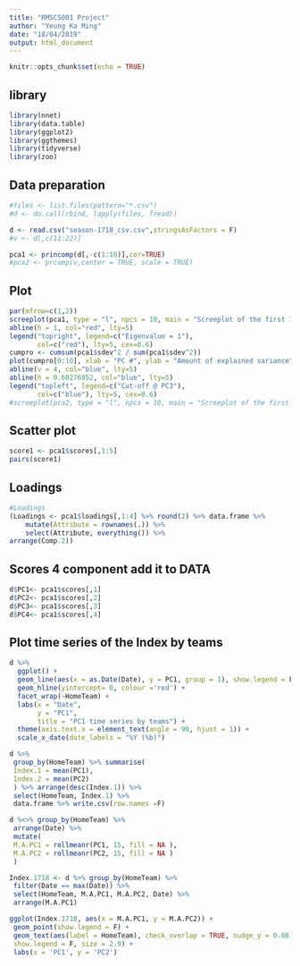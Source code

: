 ```yaml
---
title: "RMSC5001 Project"
author: "Yeung Ka Ming"
date: "18/04/2019"
output: html_document
---
```


```r
knitr::opts_chunk$set(echo = TRUE)
```

## library
```r
library(nnet)
library(data.table)
library(ggplot2)
library(ggthemes)
library(tidyverse)
library(zoo)
```

## Data preparation
```r
#files <- list.files(pattern="*.csv")
#d <- do.call(rbind, lapply(files, fread))

d <- read.csv("season-1718_csv.csv",stringsAsFactors = F)
#v <- d[,c(11:22)]
```

```r
pca1 <- princomp(d[,-c(1:10)],cor=TRUE)
#pca2 <- prcomp(v,center = TRUE, scale = TRUE)
```

## Plot
```r
par(mfrow=c(1,2))
screeplot(pca1, type = "l", npcs = 10, main = "Screeplot of the first 10 PCs")
abline(h = 1, col="red", lty=5)
legend("topright", legend=c("Eigenvalue = 1"),
       col=c("red"), lty=5, cex=0.6)
cumpro <- cumsum(pca1$sdev^2 / sum(pca1$sdev^2))
plot(cumpro[0:10], xlab = "PC #", ylab = "Amount of explained variance", main = "Cumulative variance plot")
abline(v = 4, col="blue", lty=5)
abline(h = 0.60276952, col="blue", lty=5)
legend("topleft", legend=c("Cut-off @ PC3"),
       col=c("blue"), lty=5, cex=0.6)
#screeplot(pca2, type = "l", npcs = 10, main = "Screeplot of the first 10 PCs")
```

## Scatter plot
```r
score1 <- pca1$scores[,1:5]
pairs(score1)

```

## Loadings
```r
#Loadings
(Loadings <- pca1$loadings[,1:4] %>% round(2) %>% data.frame %>% 
    mutate(Attribute = rownames(.)) %>% 
    select(Attribute, everything()) %>% 
arrange(Comp.2))
```

## Scores 4 component add it to DATA
```r
d$PC1<- pca1$scores[,1]
d$PC2<- pca1$scores[,2]
d$PC3<- pca1$scores[,3]
d$PC4<- pca1$scores[,4]
```

## Plot time series of the Index by teams
```r
d %>%
  ggplot() + 
  geom_line(aes(x = as.Date(Date), y = PC1, group = 1), show.legend = F) + 
  geom_hline(yintercept= 0, colour ='red') +
  facet_wrap(~HomeTeam) + 
  labs(x = "Date", 
       y = "PC1",
       title = "PC1 time series by teams") +
  theme(axis.text.x = element_text(angle = 90, hjust = 1)) +
  scale_x_date(date_labels = "%Y (%b)")
```

```r
d %>%
 group_by(HomeTeam) %>% summarise(
 Index.1 = mean(PC1),
 Index.2 = mean(PC2)
 ) %>% arrange(desc(Index.1)) %>%
 select(HomeTeam, Index.1) %>%
 data.frame %>% write.csv(row.names =F)
```

```r
d %<>% group_by(HomeTeam) %>%
 arrange(Date) %>%
 mutate(
 M.A.PC1 = rollmeanr(PC1, 15, fill = NA ),
 M.A.PC2 = rollmeanr(PC2, 15, fill = NA )
 )

Index.1718 <- d %>% group_by(HomeTeam) %>%
 filter(Date == max(Date)) %>%
 select(HomeTeam, M.A.PC1, M.A.PC2, Date) %>%
 arrange(M.A.PC1)

ggplot(Index.1718, aes(x = M.A.PC1, y = M.A.PC2)) +
 geom_point(show.legend = F) +
 geom_text(aes(label = HomeTeam), check_overlap = TRUE, nudge_y = 0.08,
 show.legend = F, size = 2.9) +
 labs(x = 'PC1', y = 'PC2')
```

